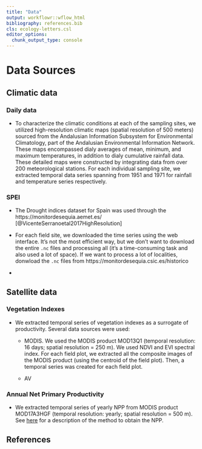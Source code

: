 ```yaml
---
title: "Data"
output: workflowr::wflow_html
bibliography: references.bib
cls: ecology-letters.csl
editor_options:
  chunk_output_type: console
---
```


# Data Sources

## Climatic data

### Daily data 

- To characterize the climatic conditions at each of the sampling sites, we utilized high-resolution climatic maps (spatial resolution of 500 meters) sourced from the Andalusian Information Subsystem for Environmental Climatology, part of the Andalusian Environmental Information Network. These maps encompassed dialy averages of mean, minimum, and maximum temperatures, in addition to dialy cumulative rainfall data. These detailed maps were constructed by integrating data from over 200 meteorological stations. For each individual sampling site, we extracted temporal data series spanning from 1951 and 1971 for rainfall and temperature series respectively. 

### SPEI

- The Drought indices dataset for Spain was used through the https://monitordesequia.aemet.es/ [@VicenteSerranoetal2017HighResolution]

- For each field site, we downloaded the time series using the web interface. It's not the most efficient way, but we don't want to download the entire `.nc` files and processing all (it's a time-consuming task and also used a lot of space). If we want to process a lot of localities, donwload the `.nc` files from https://monitordesequia.csic.es/historico 

-

## Satellite data 

### Vegetation Indexes 

- We extracted temporal series of vegetation indexes as a surrogate of productivity. Several data sources were used: 

  - MODIS. We used the MODIS product MOD13Q1 (temporal resolution: 16 days; spatial resolution = 250 m). We used NDVI and EVI spectral index. For each field plot, we extracted all the composite images of the MODIS product (using the centroid of the field plot). Then, a temporal series was created for each field plot. 
  
  - AV     

### Annual Net Primary Productivity 

- We extracted temporal series of yearly NPP from MODIS product MOD17A3HGF (temporal resolution: yearly; spatial resolution = 500 m). See [here](https://lpdaac.usgs.gov/products/mod17a3hgfv006/) for a description of the method to obtain the NPP. 


## References
